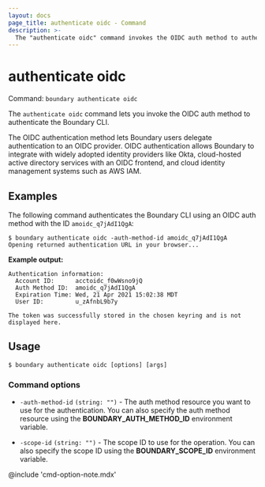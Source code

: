 ```yaml
---
layout: docs
page_title: authenticate oidc - Command
description: >-
  The "authenticate oidc" command invokes the OIDC auth method to authenticate the CLI client.
---
```


# authenticate oidc

Command: `boundary authenticate oidc`

The `authenticate oidc` command lets you invoke the OIDC auth method to authenticate the
Boundary CLI.

The OIDC authentication method lets Boundary users delegate authentication
to an OIDC provider. OIDC authentication allows Boundary to integrate with widely
adopted identity providers like Okta, cloud-hosted active directory services
with an OIDC frontend, and cloud identity management systems such as AWS IAM.

## Examples

The following command authenticates the Boundary CLI using an OIDC auth method with the ID `amoidc_q7jAdI1QgA`:

```shell-session
$ boundary authenticate oidc -auth-method-id amoidc_q7jAdI1QgA
Opening returned authentication URL in your browser...
```

**Example output:**

<CodeBlockConfig hideClipboard>

```plaintext
Authentication information:
  Account ID:      acctoidc_f0wWsno9jQ
  Auth Method ID:  amoidc_q7jAdI1QgA
  Expiration Time: Wed, 21 Apr 2021 15:02:38 MDT
  User ID:         u_zAfnbL9b7y

The token was successfully stored in the chosen keyring and is not displayed here.
```

</CodeBlockConfig>

## Usage

<CodeBlockConfig hideClipboard>

```shell-session
$ boundary authenticate oidc [options] [args]
```

</CodeBlockConfig>

### Command options

- `-auth-method-id` `(string: "")` - The auth method resource you want to use for the authentication.
You can also specify the auth method resource using the **BOUNDARY_AUTH_METHOD_ID** environment variable.

- `-scope-id` `(string: "")` - The scope ID to use for the operation.
You can also specify the scope ID using the **BOUNDARY_SCOPE_ID** environment variable.

@include 'cmd-option-note.mdx'